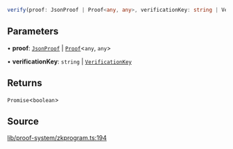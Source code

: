 ```ts
verify(proof: JsonProof | Proof<any, any>, verificationKey: string | VerificationKey): Promise<boolean>
```

## Parameters

• **proof**: [`JsonProof`](../type-aliases/JsonProof.mdx) \| [`Proof`](../classes/Proof.mdx)\<`any`, `any`\>

• **verificationKey**: `string` \| [`VerificationKey`](../classes/VerificationKey.mdx)

## Returns

`Promise`\<`boolean`\>

## Source

[lib/proof-system/zkprogram.ts:194](https://github.com/o1-labs/o1js/blob/main/src/lib/proof-system/zkprogram.ts#L194)
